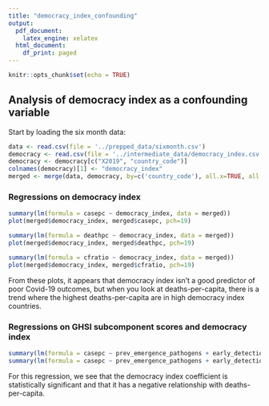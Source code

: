 ---
title: "democracy_index_confounding"
output:
  pdf_document:
    latex_engine: xelatex
  html_document:
    df_print: paged
---

```{r setup, include=FALSE}
knitr::opts_chunk$set(echo = TRUE)
```

## Analysis of democracy index as a confounding variable

Start by loading the six month data:

```{r}
data <- read.csv(file = '../prepped_data/sixmonth.csv')
democracy <- read.csv(file = '../intermediate_data/democracy_index.csv')
democracy <- democracy[c("X2019", "country_code")]
colnames(democracy)[1] <- "democracy_index"
merged <- merge(data, democracy, by=c('country_code'), all.x=TRUE, all.y=FALSE)
```

### Regressions on democracy index

```{r}
summary(lm(formula = casepc ~ democracy_index, data = merged))
plot(merged$democracy_index, merged$casepc, pch=19)
```

```{r}
summary(lm(formula = deathpc ~ democracy_index, data = merged))
plot(merged$democracy_index, merged$deathpc, pch=19)
```

```{r}
summary(lm(formula = cfratio ~ democracy_index, data = merged))
plot(merged$democracy_index, merged$cfratio, pch=19)
```

From these plots, it appears that democracy index isn't a good predictor of
poor Covid-19 outcomes, but when you look at deaths-per-capita, there is a trend
where the highest deaths-per-capita are in high democracy index countries.

### Regressions on GHSI subcomponent scores and democracy index

```{r}
summary(lm(formula = casepc ~ prev_emergence_pathogens + early_detection + rapid_response + robust_health_sector + commitments + risk_environment, data = merged))
summary(lm(formula = casepc ~ prev_emergence_pathogens + early_detection + rapid_response + robust_health_sector + commitments + risk_environment + democracy_index, data = merged))
```

For this regression, we see that the democracy index coefficient is
statistically significant and that it has a negative relationship with
deaths-per-capita.